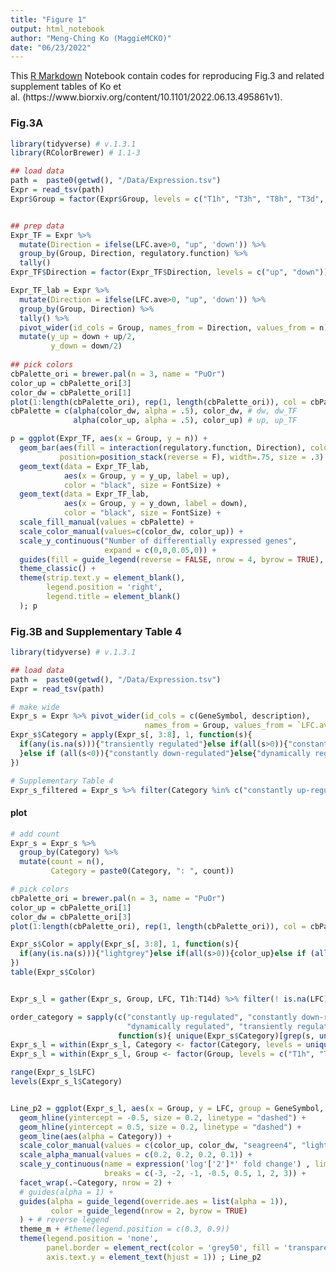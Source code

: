 ```yaml
---
title: "Figure 1"
output: html_notebook
author: "Meng-Ching Ko (MaggieMCKO)"
date: "06/23/2022"
---
```


This [R Markdown](http://rmarkdown.rstudio.com) Notebook contain codes for reproducing Fig.3 and related supplement tables of Ko et al. (https://www.biorxiv.org/content/10.1101/2022.06.13.495861v1).

### Fig.3A
```r
library(tidyverse) # v.1.3.1
library(RColorBrewer) # 1.1-3

## load data
path =  paste0(getwd(), "/Data/Expression.tsv")
Expr = read_tsv(path)
Expr$Group = factor(Expr$Group, levels = c("T1h", "T3h", "T8h", "T3d", "T7d", "T14d"))


## prep data
Expr_TF = Expr %>% 
  mutate(Direction = ifelse(LFC.ave>0, "up", 'down')) %>% 
  group_by(Group, Direction, regulatory.function) %>% 
  tally()
Expr_TF$Direction = factor(Expr_TF$Direction, levels = c("up", "down"))

Expr_TF_lab = Expr %>% 
  mutate(Direction = ifelse(LFC.ave>0, "up", 'down')) %>% 
  group_by(Group, Direction) %>% 
  tally() %>% 
  pivot_wider(id_cols = Group, names_from = Direction, values_from = n) %>% 
  mutate(y_up = down + up/2,
         y_down = down/2)
  
## pick colors
cbPalette_ori = brewer.pal(n = 3, name = "PuOr")
color_up = cbPalette_ori[3]
color_dw = cbPalette_ori[1]
plot(1:length(cbPalette_ori), rep(1, length(cbPalette_ori)), col = cbPalette_ori)
cbPalette = c(alpha(color_dw, alpha = .5), color_dw, # dw, dw_TF
              alpha(color_up, alpha = .5), color_up) # up, up_TF

p = ggplot(Expr_TF, aes(x = Group, y = n)) + 
  geom_bar(aes(fill = interaction(regulatory.function, Direction), color = Direction), stat="identity", 
           position=position_stack(reverse = F), width=.75, size = .3) +
  geom_text(data = Expr_TF_lab, 
            aes(x = Group, y = y_up, label = up), 
            color = "black", size = FontSize) +
  geom_text(data = Expr_TF_lab, 
            aes(x = Group, y = y_down, label = down), 
            color = "black", size = FontSize) +
  scale_fill_manual(values = cbPalette) + 
  scale_color_manual(values=c(color_dw, color_up)) +
  scale_y_continuous("Number of differentially expressed genes", 
                     expand = c(0,0,0.05,0)) +
  guides(fill = guide_legend(reverse = FALSE, nrow = 4, byrow = TRUE), colour = "none") + # reverse legend
  theme_classic() + 
  theme(strip.text.y = element_blank(), 
        legend.position = 'right',
        legend.title = element_blank()
  ); p

```




### Fig.3B and Supplementary Table 4
```r
library(tidyverse) # v.1.3.1

## load data
path =  paste0(getwd(), "/Data/Expression.tsv")
Expr = read_tsv(path)

# make wide
Expr_s = Expr %>% pivot_wider(id_cols = c(GeneSymbol, description), 
                              names_from = Group, values_from = `LFC.ave`) 
Expr_s$Category = apply(Expr_s[, 3:8], 1, function(s){
  if(any(is.na(s))){"transiently regulated"}else if(all(s>0)){"constantly up-regulated"
  }else if (all(s<0)){"constantly down-regulated"}else{"dynamically regulated"}
})

# Supplementary Table 4
Expr_s_filtered = Expr_s %>% filter(Category %in% c("constantly up-regulated", "constantly down-regulated", "dynamically regulated")) 
```

#### plot
```r
# add count
Expr_s = Expr_s %>%
  group_by(Category) %>%
  mutate(count = n(),
         Category = paste0(Category, ": ", count))

# pick colors
cbPalette_ori = brewer.pal(n = 3, name = "PuOr")
color_up = cbPalette_ori[1] 
color_dw = cbPalette_ori[3]
plot(1:length(cbPalette_ori), rep(1, length(cbPalette_ori)), col = cbPalette_ori)

Expr_s$Color = apply(Expr_s[, 3:8], 1, function(s){
  if(any(is.na(s))){"lightgrey"}else if(all(s>0)){color_up}else if (all(s<0)){color_dw}else{"seagreen4"}
})
table(Expr_s$Color)


Expr_s_l = gather(Expr_s, Group, LFC, T1h:T14d) %>% filter(! is.na(LFC))

order_category = sapply(c("constantly up-regulated", "constantly down-regulated", 
                          "dynamically regulated", "transiently regulated"), 
                        function(s){ unique(Expr_s$Category)[grep(s, unique(Expr_s$Category) )]})
Expr_s_l = within(Expr_s_l, Category <- factor(Category, levels = unique(order_category)))
Expr_s_l = within(Expr_s_l, Group <- factor(Group, levels = c("T1h", "T3h", "T8h", "T3d", "T7d", "T14d")))

range(Expr_s_l$LFC)
levels(Expr_s_l$Category)


Line_p2 = ggplot(Expr_s_l, aes(x = Group, y = LFC, group = GeneSymbol, color = Category)) +
  geom_hline(yintercept = -0.5, size = 0.2, linetype = "dashed") +
  geom_hline(yintercept = 0.5, size = 0.2, linetype = "dashed") +
  geom_line(aes(alpha = Category)) +
  scale_color_manual(values = c(color_up, color_dw, "seagreen4", "lightgrey")) +
  scale_alpha_manual(values = c(0.2, 0.2, 0.2, 0.1)) +
  scale_y_continuous(name = expression('log'['2']*' fold change') , limits = c(-3, 3.5), 
                     breaks = c(-3, -2, -1, -0.5, 0.5, 1, 2, 3)) +
  facet_wrap(.~Category, nrow = 2) +
  # guides(alpha = 1) +
  guides(alpha = guide_legend(override.aes = list(alpha = 1)),
         color = guide_legend(nrow = 2, byrow = TRUE)
  ) + # reverse legend
  theme_m + #theme(legend.position = c(0.3, 0.9))
  theme(legend.position = 'none',
        panel.border = element_rect(color = 'grey50', fill = 'transparent'),
        axis.text.y = element_text(hjust = 1)) ; Line_p2


```

